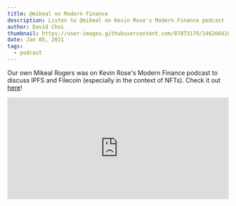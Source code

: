 ```yaml
---
title: @mikeal on Modern Finance
description: Listen to @mikeal on Kevin Rose's Modern Finance podcast
author: David Choi
thumbnail: https://user-images.githubusercontent.com/87873179/146266410-dac03a35-dff7-461b-8096-254f04e5df04.jpg
date: Jan 05, 2021
tags:
  - podcast
---
```


Our own Mikeal Rogers was on Kevin Rose's Modern Finance podcast to discuss IPFS and Filecoin (especially in the context of NFTs). Check it out [here](https://modern.finance/episode/mikael-rogers/)!

<iframe src="https://open.spotify.com/embed-podcast/episode/5JXtjO5d9JudoguXZ5ibXp" width="100%" height="232" frameborder="0" allowtransparency="true" allow="encrypted-media"></iframe>
